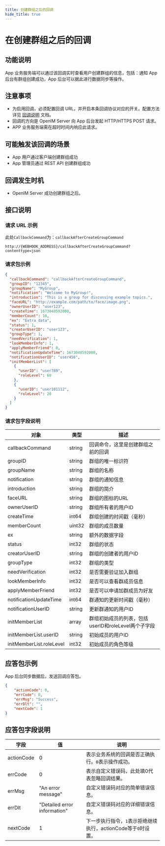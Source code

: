 ```yaml
---
title: 创建群组之后的回调
hide_title: true
---
```



# 在创建群组之后的回调

## 功能说明
App 业务服务端可以通过该回调实时查看用户创建群组的信息，包括：通知 App 后台有群组创建成功，App 后台可以据此进行数据同步等操作。

## 注意事项
- 为启用回调，必须配置回调 URL，并开启本条回调协议对应的开关。配置方法详见 [回调说明](../introduction) 文档。
- 回调的方向是 OpenIM Server 向 App 后台发起 HTTP/HTTPS POST 请求。
- APP 业务服务端需在超时时间内响应此请求。

## 可能触发该回调的场景
- App 用户通过客户端创建群组成功
- App 管理员通过 REST API 创建群组成功

## 回调发生时机
- OpenIM Server 成功创建群组之后。

## 接口说明

### 请求 URL 示例
此处`CallbackCommand`为：`callbackAfterCreateGroupCommand`
```plaintext
http://{WEBHOOK_ADDRESS}/callbackAfterCreateGroupCommand?contenttype=json
```

### 请求包示例
```json
{
  "callbackCommand": "callbackAfterCreateGroupCommand",
  "groupID": "12345",
  "groupName": "MyGroup",
  "notification": "Welcome to MyGroup!",
  "introduction": "This is a group for discussing example topics.",
  "faceURL": "http://example.com/path/to/face/image.png",
  "ownerUserID": "user123",
  "createTime": 1673048592000,
  "memberCount": 10,
  "ex": "Extra data",
  "status": 1,
  "creatorUserID": "user123",
  "groupType": 1,
  "needVerification": 1,
  "lookMemberInfo": 1,
  "applyMemberFriend": 0,
  "notificationUpdateTime": 1673048592000,
  "notificationUserID": "user456",
  "initMemberList": [
    {
      "userID": "user789",
      "roleLevel": 60
    },
    {
      "userID": "user101112",
      "roleLevel": 20
    }
  ]
}

```




### 请求包字段说明

| 对象                     | 类型   | 描述                                                    |
|-------------------------|--------|----------------------------------------------------------------|
| callbackCommand         | string | 回调命令，这里是创建群组之前的回调                             |
| groupID                 | string | 群组的唯一标识符                                               |
| groupName               | string | 群组的名称                                                     |
| notification            | string | 群组的通知信息                                                 |
| introduction            | string | 群组的简介                                                     |
| faceURL                 | string | 群组的图标的URL                                                |
| ownerUserID             | string | 群组所有者的用户ID                                             |
| createTime              | int64  | 群组创建的时间戳（毫秒）                                       |
| memberCount             | uint32 | 群组的成员数量                                                 |
| ex                      | string | 额外的数据字段                                                 |
| status                  | int32  | 群组的状态                                                     |
| creatorUserID           | string | 群组的创建者的用户ID                                           |
| groupType               | int32  | 群组的类型                                                     |
| needVerification        | int32  | 是否需要验证加入群组                                           |
| lookMemberInfo          | int32  | 是否可以查看群成员信息                                         |
| applyMemberFriend       | int32  | 是否可以申请加群成员为好友                                     |
| notificationUpdateTime  | int64  | 群通知的更新时间戳（毫秒）                                     |
| notificationUserID      | string | 更新群通知的用户ID                                             |
| initMemberList          | array  | 群组初始成员的列表，包括userID和roleLevel两个子字段            |
| initMemberList.userID   | string | 初始成员的用户ID                                               |
| initMemberList.roleLevel| int32  | 初始成员的角色等级               |


## 应答包示例
App 后台同步数据后，发送回调应答包。

```json
{
    "actionCode": 0,
    "errCode": 0,
    "errMsg": "Success",
    "errDlt": "",
    "nextCode": 1
}

```

## 应答包字段说明

| 字段         | 值                           | 说明                                       |
|-------------|------------------------------|------------------------------------------|
| actionCode  | 0                            | 表示业务系统的回调是否正确执行。`0`表示操作成功。     |
| errCode     | 0                            | 表示自定义错误码，此处填0代表忽略回调结果。|
| errMsg      | "An error message"           | 自定义错误码对应的简单错误信息。|
| errDlt      | "Detailed error information" | 自定义错误码对应的详细错误信息。|
| nextCode    | 1                            | 下一步执行指令，`1`表示拒绝继续执行，actionCode等于`0`时设置。|

